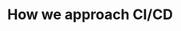 ---
title: 'How we approach CI/CD'
sidebarTitle: 'How we approach CI/CD'
description: ''
icon: ''
---
